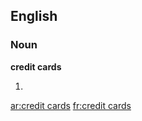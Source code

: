 ==English==
===Noun===
'''credit cards''' {{p}}
#{{plural of|credit card}}

[[ar:credit cards]]
[[fr:credit cards]]